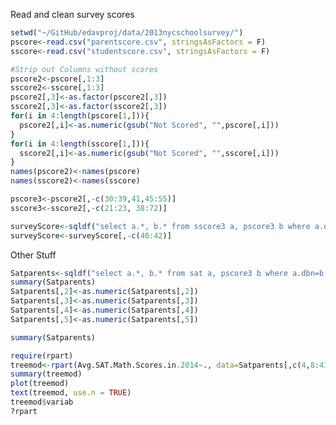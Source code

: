 Read and clean survey scores
```r

setwd("~/GitHub/edavproj/data/2013nycschoolsurvey/")
pscore<-read.csv("parentscore.csv", stringsAsFactors = F)
sscore<-read.csv("studentscore.csv", stringsAsFactors = F)

#Strip out Columns without scores
pscore2<-pscore[,1:3]
sscore2<-sscore[,1:3]
pscore2[,3]<-as.factor(pscore2[,3])
sscore2[,3]<-as.factor(sscore2[,3])
for(i in 4:length(pscore[1,])){
  pscore2[,i]<-as.numeric(gsub("Not Scored", "",pscore[,i]))
}
for(i in 4:length(sscore[1,])){
  sscore2[,i]<-as.numeric(gsub("Not Scored", "",sscore[,i]))
}
names(pscore2)<-names(pscore)
names(sscore2)<-names(sscore)

pscore3<-pscore2[,-c(30:39,41,45:55)]
sscore3<-sscore2[,-c(21:23, 38:72)]

surveyScore<-sqldf("select a.*, b.* from sscore3 a, pscore3 b where a.dbn=b.dbn")
surveyScore<-surveyScore[,-c(40:42)]

```

Other Stuff
```r
Satparents<-sqldf("select a.*, b.* from sat a, pscore3 b where a.dbn=b.dbn")
summary(Satparents)
Satparents[,2]<-as.numeric(Satparents[,2])
Satparents[,3]<-as.numeric(Satparents[,3])
Satparents[,4]<-as.numeric(Satparents[,4])
Satparents[,5]<-as.numeric(Satparents[,5])

summary(Satparents)

require(rpart)
treemod<-rpart(Avg.SAT.Math.Scores.in.2014~., data=Satparents[,c(4,8:41)])
summary(treemod)
plot(treemod)
text(treemod, use.n = TRUE)
treemod$variab
?rpart
```



